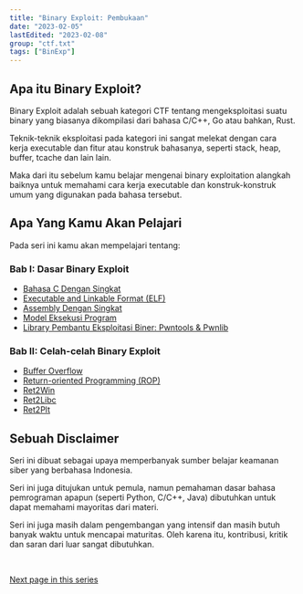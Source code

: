 ```yaml
---
title: "Binary Exploit: Pembukaan"
date: "2023-02-05"
lastEdited: "2023-02-08"
group: "ctf.txt"
tags: ["BinExp"]
---
```


## Apa itu Binary Exploit?

Binary Exploit adalah sebuah kategori CTF tentang mengeksploitasi suatu binary
yang biasanya dikompilasi dari bahasa C/C++, Go atau bahkan, Rust.

Teknik-teknik eksploitasi pada kategori ini sangat melekat dengan cara kerja
executable dan fitur atau konstruk bahasanya, seperti stack, heap, buffer, tcache
dan lain lain.

Maka dari itu sebelum kamu belajar mengenai binary exploitation alangkah baiknya
untuk memahami cara kerja executable dan konstruk-konstruk umum yang digunakan
pada bahasa tersebut.

## Apa Yang Kamu Akan Pelajari

Pada seri ini kamu akan mempelajari tentang:

### Bab I: Dasar Binary Exploit

- [Bahasa C Dengan Singkat](/posts/bahasa-c-dengan-singkat)
- [Executable and Linkable Format (ELF)](/posts/executable-and-linkable-format)
- [Assembly Dengan Singkat](/posts/assembly-dengan-singkat)
- [Model Eksekusi Program](/posts/model-eksekusi-program)
- [Library Pembantu Eksploitasi Biner: Pwntools & Pwnlib](/posts/pwnlib-dan-pwntools)

### Bab II: Celah-celah Binary Exploit

- [Buffer Overflow](/posts/buffer-overflow)
- [Return-oriented Programming (ROP)](/posts/return-oriented-programming)
- [Ret2Win](/posts/ret2win)
- [Ret2Libc](/posts/ret2libc)
- [Ret2Plt](/posts/ret2plt)

## Sebuah Disclaimer

Seri ini dibuat sebagai upaya memperbanyak sumber
belajar keamanan siber yang berbahasa Indonesia.

Seri ini juga ditujukan untuk pemula, namun pemahaman
dasar bahasa pemrograman apapun (seperti Python, C/C++, Java)
dibutuhkan untuk dapat memahami mayoritas dari materi.

Seri ini juga masih dalam pengembangan yang intensif dan
masih butuh banyak waktu untuk mencapai maturitas. Oleh
karena itu, kontribusi, kritik dan saran dari
luar sangat dibutuhkan.

<br />

[Next page in this series](/posts/assembly-dengan-singkat)
